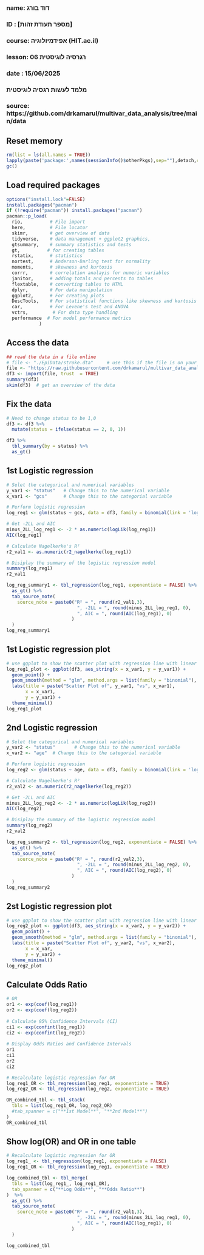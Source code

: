###
### name: דוד בורג
### ID  : [מספר תעודת זהות]
### course: אפידמיולוגיה (HIT.ac.il)
### lesson: רגרסיה לוגיסטית 06   
### date  : 15/06/2025
###  
###  מלמד לעשות רגסיה לוגיסטית
###
### source: https://github.com/drkamarul/multivar_data_analysis/tree/main/data


## Reset memory
```{r setup-packages, include false}
rm(list = ls(all.names = TRUE))
lapply(paste('package:',names(sessionInfo()$otherPkgs),sep=""),detach,character.only=TRUE,unload=TRUE,force=TRUE)
gc()
```

## Load required packages
```{r load-packages, include false}
options("install.lock"=FALSE)
install.packages("pacman")
if (!require("pacman")) install.packages("pacman")
pacman::p_load(
  rio,          # File import
  here,         # File locator
  skimr,        # get overview of data
  tidyverse,    # data management + ggplot2 graphics, 
  gtsummary,    # summary statistics and tests
  gt,          # for creating tables
  rstatix,      # statistics
  nortest,      # Anderson-Darling test for normality
  moments,      # skewness and kurtosis
  corrr,        # correlation analayis for numeric variables
  janitor,      # adding totals and percents to tables
  flextable,    # converting tables to HTML
  dplyr,        # For data manipulation
  ggplot2,      # For creating plots
  DescTools,    # For statistical functions like skewness and kurtosis
  car,          # For Levene's test and ANOVA
  vctrs,         # For data type handling
  performance  # For model performance metrics
            )
```

## Access the data
```{r read-data, echo=FALSE}
## read the data in a file online
# file <- "./EpiData/stroke.dta"     # use this if the file is on your computer
file <- "https://raw.githubusercontent.com/drkamarul/multivar_data_analysis/refs/heads/main/data/stroke.dta"
df3 <- import(file, trust  = TRUE)
summary(df3)
skim(df3)  # get an overview of the data
```
## Fix the data
```{r fix-data, echo=FALSE}
# Need to change status to be 1,0 
df3 <- df3 %>% 
  mutate(status = ifelse(status == 2, 0, 1))

df3 %>%
  tbl_summary(by = status) %>%
  as_gt()
```

## 1st Logistic regression
```{r logistic_regression, echo=FALSE}
# Selet the categorical and numerical variables
y_var1 <- "status"   # Change this to the numerical variable
x_var1 <- "gcs"      # Change this to the categorial variable

# Perform logistic regression
log_reg1 <- glm(status ~ gcs, data = df3, family = binomial(link = 'logit'))

# Get -2LL and AIC
minus_2LL_log_reg1 <- -2 * as.numeric(logLik(log_reg1))
AIC(log_reg1)

# Calculate Nagelkerke's R²
r2_val1 <- as.numeric(r2_nagelkerke(log_reg1))

# Disiplay the summary of the logistic regression model
summary(log_reg1)
r2_val1

log_reg_summary1 <- tbl_regression(log_reg1, exponentiate = FALSE) %>%
  as_gt() %>%
  tab_source_note(
    source_note = paste0("R² = ", round(r2_val1,3),
                          ", -2LL = ", round(minus_2LL_log_reg1, 0), 
                          ", AIC = ", round(AIC(log_reg1), 0)
                        )
  )
log_reg_summary1
```

## 1st Logistic regression plot
```{r slr-gtsummary, include=FALSE}
# use ggplot to show the scatter plot with regression line with linear model and confidence interval
log_reg1_plot <- ggplot(df3, aes_string(x = x_var1, y = y_var1)) +
  geom_point() +
  geom_smooth(method = "glm", method.args = list(family = "binomial"), se = TRUE, color = "blue") +  # Adding the trend line with linear model
  labs(title = paste("Scatter Plot of", y_var1, "vs", x_var1),
       x = x_var1,
       y = y_var1) +
  theme_minimal()
log_reg1_plot
```

## 2nd Logistic regression
```{r logistic_regression, echo=FALSE}
# Selet the categorical and numerical variables
y_var2 <- "status"       # Change this to the numerical variable
x_var2 <- "age"  # Change this to the categorial variable

# Perform logistic regression
log_reg2 <- glm(status ~ age, data = df3, family = binomial(link = 'logit'))

# Calculate Nagelkerke's R²
r2_val2 <- as.numeric(r2_nagelkerke(log_reg2))

# Get -2LL and AIC
minus_2LL_log_reg2 <- -2 * as.numeric(logLik(log_reg2))
AIC(log_reg2)

# Disiplay the summary of the logistic regression model
summary(log_reg2)
r2_val2

log_reg_summary2 <- tbl_regression(log_reg2, exponentiate = FALSE) %>%
  as_gt() %>%
  tab_source_note(
    source_note = paste0("R² = ", round(r2_val2,3),
                          ", -2LL = ", round(minus_2LL_log_reg2, 0), 
                          ", AIC = ", round(AIC(log_reg2), 0)
                        )
  )
log_reg_summary2
```

## 2st Logistic regression plot
```{r slr-gtsummary, include=FALSE}
# use ggplot to show the scatter plot with regression line with linear model and confidence interval
log_reg2_plot <- ggplot(df3, aes_string(x = x_var2, y = y_var2)) +
  geom_point() +
  geom_smooth(method = "glm", method.args = list(family = "binomial"), se = TRUE, color = "blue") +  # Adding the trend line with linear model
  labs(title = paste("Scatter Plot of", y_var2, "vs", x_var2),
       x = x_var,
       y = y_var2) +
  theme_minimal()
log_reg2_plot
```

## Calculate Odds Ratio
```{r OR, include=FALSE}
# OR
or1 <- exp(coef(log_reg1))
or2 <- exp(coef(log_reg2))
 
# Calculate 95% Confidence Intervals (CI)
ci1 <- exp(confint(log_reg1))
ci2 <- exp(confint(log_reg2))
  
# Display Odds Ratios and Confidence Intervals
or1
ci1
or2
ci2

# Recalculate logistic regression for OR
log_reg1_OR <- tbl_regression(log_reg1, exponentiate = TRUE)
log_reg2_OR <- tbl_regression(log_reg2, exponentiate = TRUE)

OR_combined_tbl <- tbl_stack(
  tbls = list(log_reg1_OR, log_reg2_OR)
  #tab_spanner = c("**1st Model**", "**2nd Model**")
)
OR_combined_tbl
```

## Show log(OR) and OR in one table
```{r OR, include=FALSE}
# Recalculate logistic regression for OR
log_reg1_ <- tbl_regression(log_reg1, exponentiate = FALSE)
log_reg1_OR <- tbl_regression(log_reg1, exponentiate = TRUE)

log_combined_tbl <- tbl_merge(
  tbls = list(log_reg1_, log_reg1_OR),
  tab_spanner = c("**Log Odds**", "**Odds Ratio**")
)  %>% 
  as_gt() %>%
  tab_source_note(
    source_note = paste0("R² = ", round(r2_val1,3),
                          ", -2LL = ", round(minus_2LL_log_reg1, 0), 
                          ", AIC = ", round(AIC(log_reg1), 0)
                        )
  )

log_combined_tbl
```